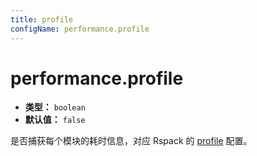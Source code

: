 ```yaml
---
title: profile
configName: performance.profile
---
```


# performance.profile

- **类型：** `boolean`
- **默认值：** `false`

是否捕获每个模块的耗时信息，对应 Rspack 的 [profile](https://webpack.js.org/configuration/other-options/#profile) 配置。


<RsbuildConig />
